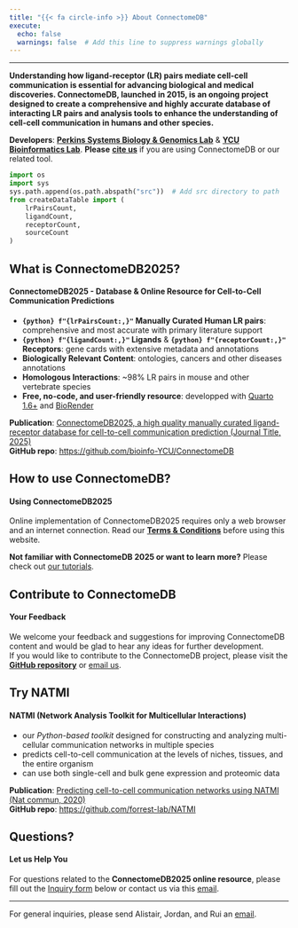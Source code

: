 ```yaml
---
title: "{{< fa circle-info >}} About ConnectomeDB"
execute:
  echo: false
  warnings: false  # Add this line to suppress warnings globally
---
```


---


**Understanding how ligand-receptor (LR) pairs mediate cell-cell communication is essential for advancing biological and medical discoveries. ConnectomeDB, launched in 2015, is an ongoing project designed to create a comprehensive and highly accurate database of interacting LR pairs and analysis tools to enhance the understanding of cell-cell communication in humans and other species.**

**Developers**: [**Perkins Systems Biology & Genomics Lab**](https://perkins.org.au/research/labs/cancer-program/systems-biology-and-genomics-overview/) & [**YCU Bioinformatics Lab**](https://www-user.yokohama-cu.ac.jp/~bioinfo/hp/). **Please** [**cite us**](citeus.qmd) if you are using ConnectomeDB or our related tool.
<span class="half-break"></span>


```python
import os
import sys
sys.path.append(os.path.abspath("src"))  # Add src directory to path
from createDataTable import (
    lrPairsCount,
    ligandCount,
    receptorCount,
    sourceCount
)

```

::: {.panel-tabset}

## **What is ConnectomeDB2025?**

#### **ConnectomeDB2025 - Database & Online Resource for Cell-to-Cell Communication Predictions**
<span class="half-break"></span>

- **`{python} f"{lrPairsCount:,}"`  Manually Curated Human LR pairs**: comprehensive and most accurate with primary literature support\
- **`{python} f"{ligandCount:,}"` Ligands** & **`{python} f"{receptorCount:,}"` Receptors**: gene cards with extensive metadata and annotations\
- **Biologically Relevant Content**: ontologies, cancers and other diseases annotations\
- **Homologous Interactions**: ~98% <variable> LR pairs in mouse and other vertebrate species\
 - **Free, no-code, and user-friendly resource**: developped with <a href='https://quarto.org/' target='_blank'>Quarto 1.6+</a> and <a href='https://www.biorender.com/' target='_blank'> BioRender</a> 

<span class="half-break"></span>
**Publication**: [ConnectomeDB2025, a high quality manually curated ligand-receptor database for cell-to-cell communication prediction (Journal Title, 2025)](about.qmd)  
**GitHub repo**: <https://github.com/bioinfo-YCU/ConnectomeDB>

## **How to use ConnectomeDB?**

#### **Using ConnectomeDB2025**
<span class="half-break"></span>

Online implementation of ConnectomeDB2025 requires only a web browser and an internet connection. Read our [**Terms & Conditions**](policy.qmd) before using this website. 

<span class="half-break"></span>
**Not familiar with ConnectomeDB 2025 or want to learn more?** Please check out [our tutorials](tutorials.qmd).

## **Contribute to ConnectomeDB**

#### **Your Feedback**
<span class="half-break"></span>

We welcome your feedback and suggestions for improving ConnectomeDB content and would be glad to hear any ideas for further development.  
If you would like to contribute to the ConnectomeDB project, please visit the [**GitHub repository**](https://github.com/bioinfo-YCU/ConnectomeDB) or [email us](mailto:need_to_think@com).

## **Try NATMI**

#### **NATMI (Network Analysis Toolkit for Multicellular Interactions)**
<span class="half-break"></span>

- our *Python-based toolkit* designed for constructing and analyzing multi-cellular communication networks in multiple species
- predicts cell-to-cell communication at the levels of niches, tissues, and the entire organism
- can use both single-cell and bulk gene expression and proteomic data

<span class="half-break"></span>

**Publication**: [Predicting cell-to-cell communication networks using NATMI (Nat commun, 2020)](https://doi.org/10.1038/s41467-020-18873-z)   
**GitHub repo**: <https://github.com/forrest-lab/NATMI> 


## **Questions?**

#### **Let us Help You**
<span class="half-break"></span>

For questions related to the **ConnectomeDB2025 online resource**, please fill out the [Inquiry form](https://forms.gle/m7k5vygRPdTRdaTh6) below or contact us via this [email](mailto:bioinfo@yokohama-cu.ac.jp).  


***
For general inquiries, please send Alistair, Jordan, and Rui an [email](mailto:alistair.forrest@gmail.com; jordanr@yokohama-cu.ac.jp; rui.hou@research.uwa.edu.au).

:::

